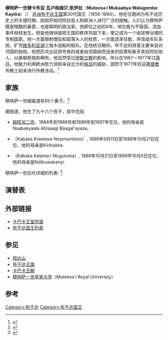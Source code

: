 {{Infobox monarch
| image= <!-- 檔案不存在 MutesaI.jpg -->
| caption = 穆特萨一世
| name           = Ssekabaka Muteesa I Mukaabya Walugembe Kayiira
| title          =[[卡巴卡王朝|卡巴卡王朝]]
| reign        =1856 - 1884 
| coronation     =
| predecessor    =[[苏纳二世|苏纳二世]]
| successor      =[[姆旺加二世|姆旺加二世]]
| heir           =
| consort        = 他娶了至少85个妻子
| royal house    =
| royal anthem   =
| father         =[[苏纳二世|苏纳二世]]
| mother         =Namasole Muganzirwazza 
| birth_date  =1837年
| birth_place =[[穆拉戈山|穆拉戈山]]（Mulago Hill）
| death_date  =1884年 （47岁）
| death_place =
| place of burial=[[卡蘇比王陵|卡蘇比王陵]]
|}}

'''穆特萨一世穆卡布亚·瓦卢格姆贝·凯伊拉'''（'''Muteesa I Mukaabya Walugembe Kayiira'''）（{{bd|1838年||1884年|10月}}） [[非洲|非洲]][[布干达王国|布干达王国]]第30代国王（1856-1884）。他在位期间为布干达历史上的关键时期，刚刚开始同阿拉伯人和欧洲人进行广泛的接触。人们认为穆特萨既是残酷的暴君，也是精明的政治家。他即位之初的6年，地位极为不稳固，流血事件频频发生。但是他很快就把王国的秩序巩固下来，使之成为一个由官僚治理的专制国家。他一方面限制僧侣和部落头人的权势，一方面选贤任能，并改组军队系统，扩充[[维多利亚湖|维多利亚湖]]上独木战船的船队。在他统治期间，布干达的财富主要来自对邻国的劫掠，他把历次出征掠夺来的或者由邻国纳贡送来的奴隶和象牙卖给阿拉伯人，以换取枪炮和棉布。他显然受过[[伊斯兰教|伊斯兰教]]的影响，所以在1867—1877年过[[斋月|斋月]]。他极力利用欧洲势力消除来自北方的[[埃及|埃及]]的威胁，因而于1877年欢迎[[基督教|基督教]]传教士前来进行传教活动。<ref>{{Cite web |url=http://www.ugandatravelguide.com/banda.html |title=The Palaces of Kabaka Muteesa I |accessdate=2013-04-27 |archive-date=2013-03-21 |archive-url=https://web.archive.org/web/20130321120245/http://www.ugandatravelguide.com/banda.html |dead-url=no }}</ref>

==家族==
穆特萨一世据报道有85个妻子。<ref>{{Cite web |url=http://www.royalark.net/Uganda/buganda6.htm |title=The wives of Kabaka Muteesa I |accessdate=2013-04-27 |archive-date=2013-06-24 |archive-url=https://web.archive.org/web/20130624072550/http://www.royalark.net/Uganda/buganda6.htm |dead-url=no }}</ref>

据报道，他生了九十六个孩子，其中包括:

* [[姆旺加二世|姆旺加二世]]，1884年到1888年和1889年到1897年在位，他的母亲是Naabakyaala Abisaagi Baagal'ayaze。
* {{link-en|卡巴卡·基韦瓦·恩永因托诺|Kiweewa of Buganda}}（Kabaka Kiweewa Nnyonyintono）, 1888年9月11日至1888年10月21日在位，他的母亲是Kiribakka.
* {{link-en|卡巴卡·卡莱马一世·穆古卢马|Kalema of Buganda}}（Kabaka Kalema I Muguluma）, 1888年10月21日至1889年10月5日在位，他的母亲是Ndibuwakanyi.

穆特萨一世后代详细的列表:
<ref>{{Cite web |url=http://www.royalark.net/Uganda/buganda6.htm |title=穆特萨一世的后代 |accessdate=2013-04-27 |archive-date=2013-06-24 |archive-url=https://web.archive.org/web/20130624072550/http://www.royalark.net/Uganda/buganda6.htm |dead-url=no }}</ref>


==演替表==
{{s-start}}
{{succession box|title=[[布干达国王|布干达国王]]|before=[[苏纳二世|苏纳二世卡莱马]]<br>（Suuna II Kalema）|after=[[姆旺加二世|姆旺加二世巴萨穆拉·埃克雷]]<br>（Mwanga II Basammula Ekkere）|years= 1856 - 1884}}
{{s-end}}

==外部链接==
* [http://www.royalark.net/Uganda/buganda6.htm 卡巴卡王室宗谱] {{Wayback|url=http://www.royalark.net/Uganda/buganda6.htm |date=20130624072550 }}
* [http://www.buganda.com/kings.htm 布干达国王列表] {{Wayback|url=http://www.buganda.com/kings.htm |date=20130615070042 }}

==参见==
*[[班达山|班达山]]
*[[布干达王国|布干达王国]]
*[[卡巴卡王朝|卡巴卡王朝]]
*[[穆特萨一世皇家大学|穆特萨一世皇家大学]]（Muteesa I Royal University）

==参考==
{{1911}}
{{reflist}}

{{DEFAULTSORT:Muteesa I Of Buganda}}
[[Category:布干达|Category:布干达]]
[[Category:布干达国王|Category:布干达国王]]